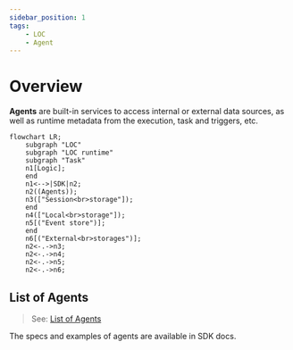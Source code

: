 ```yaml
---
sidebar_position: 1
tags:
    - LOC
    - Agent
---
```


# Overview

**Agents** are built-in services to access internal or external data sources, as well as runtime metadata from the execution, task and triggers, etc.

```mermaid
flowchart LR;
    subgraph "LOC"
    subgraph "LOC runtime"
    subgraph "Task"
    n1[Logic];
    end
    n1<-->|SDK|n2;
    n2((Agents));
    n3(["Session<br>storage"]);
    end
    n4(["Local<br>storage"]);
    n5[("Event store")];
    end
    n6[("External<br>storages")];
    n2<-.->n3;
    n2<-.->n4;
    n2<-.->n5;
    n2<-.->n6;
```

## List of Agents

> See: [List of Agents](/main/feature/agent/agent-list)

The specs and examples of agents are available in SDK docs.

